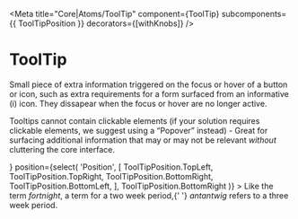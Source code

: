 
<Meta
  title="Core|Atoms/ToolTip"
  component={ToolTip}
  subcomponents={{ ToolTipPosition }}
  decorators={[withKnobs]}
/>

# ToolTip

<StoryStatus status="ready" />

Small piece of extra information triggered on the focus or hover of a button or icon,
such as extra requirements for a form surfaced from an informative (i) icon. They
dissapear when the focus or hover are no longer active.

Tooltips cannot contain clickable elements (if your solution
requires clickable elements, we suggest using a “Popover” instead) - Great for
surfacing additional information that may or may not be relevant _without_ cluttering
the core interface.

<Preview>
  <Story name="ToolTip">
    <ToolTip
      focusable
      id="tooltip"
      target={<Icon name="informational" size={24} />}
      position={select(
        'Position',
        [
          ToolTipPosition.TopLeft,
          ToolTipPosition.TopRight,
          ToolTipPosition.BottomRight,
          ToolTipPosition.BottomLeft,
        ],
        ToolTipPosition.BottomRight
      )}
    >
      Like the term <em>fortnight</em>, a term for a two week period,{' '}
      <em>antantwig</em> refers to a three week period.
    </ToolTip>
  </Story>
</Preview>

<Props of={ToolTip} />
